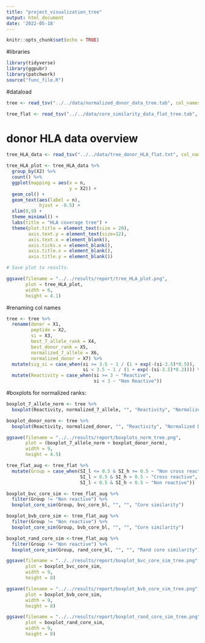 ```yaml
---
title: "project_visualization_tree"
output: html_document
date: '2022-05-18'
---
```


```r
knitr::opts_chunk$set(echo = TRUE)
```


#libraries
```r
library(tidyverse)
library(ggpubr)
library(patchwork)
source("func_file.R")
```

#dataload
```r
tree <- read_tsv("../../data/normalized_donor_data_tree.tab", col_names = FALSE)

tree_flat <- read_tsv("../../data/core_similarity_data_flat_tree.tab", col_names = TRUE)
```

# donor HLA data overview
```r
tree_HLA_data <- read_tsv("../../data/tree_donor_HLA_flat.txt", col_names = FALSE)

tree_HLA_plot <- tree_HLA_data %>% 
  group_by(X2) %>% 
  count() %>% 
  ggplot(mapping = aes(x = n,
                       y = X2)) +
  geom_col() +
  geom_text(aes(label = n), 
            hjust = -0.5) +
  xlim(0,9) +
  theme_minimal() +
  labs(title = "HLA coverage tree") +
  theme(plot.title = element_text(size = 20),
        axis.text.y = element_text(size=12),
        axis.text.x = element_blank(),
        axis.ticks.x = element_blank(), 
        axis.title.x = element_blank(),
        axis.title.y = element_blank())

# Save plot to results.

ggsave(filename = "../../results/report/tree_HLA_plot.png", 
       plot = tree_HLA_plot,
       width = 6,
       height = 4.1)
```

#renaming col names
```r
tree <- tree %>% 
  rename(donor = X1, 
         peptide = X2, 
         si = X3, 
         best_7_allele_rank = X4, 
         best_donor_rank = X5, 
         normalized_7_allele = X6, 
         normalized_donor = X7) %>% 
  mutate(sig_si = case_when(si >= 3.5 ~ 1 / (1 + exp(-(si-3.5)*0.5)), 
                            si < 3.5 ~ 1 / (1 + exp(-(si-3.5)*0.2)))) %>% 
  mutate(Reactivity = case_when(si >= 3 ~ "Reactive", 
                                si < 3 ~ "Non Reactive"))
```



#boxplots for normalized ranks:
```r
boxplot_7_allele_norm <- tree %>% 
  boxplot(Reactivity, normalized_7_allele, "", "Reactivity", "Normalized 7 allele rank")

boxplot_donor_norm <- tree %>% 
  boxplot(Reactivity, normalized_donor, "", "Reactivity", "Normalized Donor Rank" )

ggsave(filename = "../../results/report/boxplots_norm_tree.png", 
       plot = (boxplot_7_allele_norm + boxplot_donor_norm),
       width = 9, 
       height = 4.5)
```

```r
tree_flat_aug <- tree_flat %>% 
  mutate(Group = case_when(SI_l <= 0.5 & SI_h >= 0.5 ~ "Non cross reactive", 
                           SI_l > 0.5 & SI_h > 0.5 ~ "Cross reactive", 
                           SI_l < 0.5 & SI_h < 0.5 ~ "Non reactive"))

boxplot_bvc_core_sim <- tree_flat_aug %>% 
  filter(Group != "Non reactive") %>% 
  boxplot_core_sim(Group, bvc_core_bl, "", "", "Core similarity")

boxplot_bvb_core_sim <- tree_flat_aug %>%  
  filter(Group != "Non reactive") %>% 
  boxplot_core_sim(Group, bvb_core_bl, "", "", "Core similarity")

boxplot_rand_core_sim <-tree_flat_aug %>%  
  filter(Group != "Non reactive") %>% 
  boxplot_core_sim(Group, rand_core_bl, "", "", "Rand core similarity")

ggsave(filename = "../../results/report/boxplot_bvc_core_sim_tree.png", 
       plot = boxplot_bvc_core_sim,
       width = 9, 
       height = 8)

ggsave(filename = "../../results/report/boxplot_bvb_core_sim_tree.png", 
       plot = boxplot_bvb_core_sim,
       width = 9, 
       height = 8)

ggsave(filename = "../../results/report/boxplot_rand_core_sim_tree.png", 
       plot = boxplot_rand_core_sim,
       width = 9, 
       height = 8)
```



